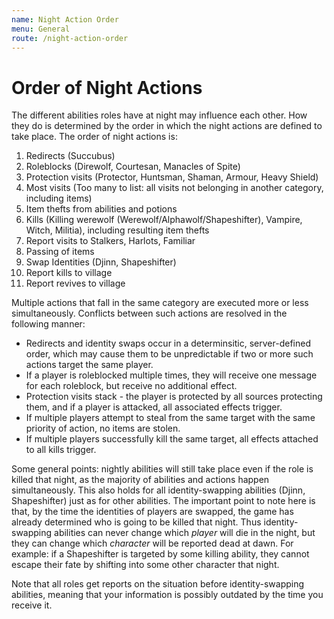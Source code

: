 ```yaml
---
name: Night Action Order
menu: General
route: /night-action-order
---
```


# Order of Night Actions

The different abilities roles have at night may influence each other. How they do is determined by the order in which the night actions are defined to take place. The order of night actions is:

1. Redirects (Succubus)
1. Roleblocks (Direwolf, Courtesan, Manacles of Spite)
1. Protection visits (Protector, Huntsman, Shaman, Armour, Heavy Shield)
1. Most visits (Too many to list: all visits not belonging in another category, including items)
1. Item thefts from abilities and potions
1. Kills (Killing werewolf (Werewolf/Alphawolf/Shapeshifter), Vampire, Witch, Militia), including resulting item thefts
1. Report visits to Stalkers, Harlots, Familiar
1. Passing of items
1. Swap Identities (Djinn, Shapeshifter)
1. Report kills to village
1. Report revives to village

Multiple actions that fall in the same category are executed more or less simultaneously. Conflicts between such actions are resolved in the following manner:

- Redirects and identity swaps occur in a determinsitic, server-defined order, which may cause them to be unpredictable if two or more such actions
  target the same player.
- If a player is roleblocked multiple times, they will receive one message for each roleblock, but receive no additional effect.
- Protection visits stack - the player is protected by all sources protecting them, and if a player is attacked, all associated effects trigger.
- If multiple players attempt to steal from the same target with the same priority of action, no items are stolen.
- If multiple players successfully kill the same target, all effects attached to all kills trigger.

Some general points: nightly abilities will still take place even if the role is killed that night, as the majority of abilities and actions happen simultaneously. This also holds for all identity-swapping abilities (Djinn, Shapeshifter) just as for other abilities. The important point to note here is that, by the time the identities of players are swapped, the game has already determined who is going to be killed that night. Thus identity-swapping abilities can never change which _player_ will die in the night, but they can change which _character_ will be reported dead at dawn. For example: if a Shapeshifter is targeted by some killing ability, they cannot escape their fate by shifting into some other character that night.

Note that all roles get reports on the situation before identity-swapping abilities, meaning that your information is possibly outdated by the time you receive it.
